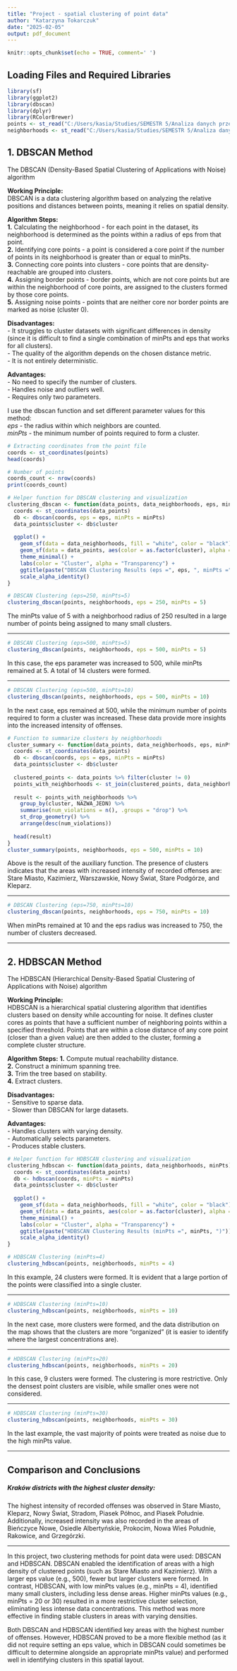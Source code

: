 ```yaml
---
title: "Project - spatial clustering of point data"
author: "Katarzyna Tokarczuk"
date: "2025-02-05"
output: pdf_document
---
```

```r
knitr::opts_chunk$set(echo = TRUE, comment=' ')
```

## Loading Files and Required Libraries
```r
library(sf)
library(ggplot2)
library(dbscan)
library(dplyr)
library(RColorBrewer)
points <- st_read("C:/Users/kasia/Studies/SEMESTR 5/Analiza danych przestrzennych/projekt/zestaw8_XYTableToPoi_Project.shp")
neighborhoods <- st_read("C:/Users/kasia/Studies/SEMESTR 5/Analiza danych przestrzennych/projekt/osiedla.shp")
```

## **1. DBSCAN Method**  
The DBSCAN (Density-Based Spatial Clustering of Applications with Noise) algorithm

**Working Principle:**  
DBSCAN is a data clustering algorithm based on analyzing the relative positions and distances between points, meaning it relies on spatial density.

**Algorithm Steps:**  
**1.** Calculating the neighborhood - for each point in the dataset, its neighborhood is determined as the points within a radius of eps from that point.  
**2.** Identifying core points - a point is considered a core point if the number of points in its neighborhood is greater than or equal to minPts.  
**3.** Connecting core points into clusters - core points that are density-reachable are grouped into clusters.  
**4.** Assigning border points - border points, which are not core points but are within the neighborhood of core points, are assigned to the clusters formed by those core points.  
**5.** Assigning noise points - points that are neither core nor border points are marked as noise (cluster 0).  

**Disadvantages:**  
- It struggles to cluster datasets with significant differences in density (since it is difficult to find a single combination of minPts and eps that works for all clusters).    
- The quality of the algorithm depends on the chosen distance metric.  
- It is not entirely deterministic.  

**Advantages:**  
- No need to specify the number of clusters.  
- Handles noise and outliers well.  
- Requires only two parameters.  

I use the dbscan function and set different parameter values for this method:  
*eps* - the radius within which neighbors are counted.  
*minPts* - the minimum number of points required to form a cluster.  
```r
# Extracting coordinates from the point file
coords <- st_coordinates(points)
head(coords)

# Number of points
coords_count <- nrow(coords)
print(coords_count)
```

```r
# Helper function for DBSCAN clustering and visualization
clustering_dbscan <- function(data_points, data_neighborhoods, eps, minPts) {
  coords <- st_coordinates(data_points)
  db <- dbscan(coords, eps = eps, minPts = minPts)
  data_points$cluster <- db$cluster
  
  ggplot() +
    geom_sf(data = data_neighborhoods, fill = "white", color = "black") +
    geom_sf(data = data_points, aes(color = as.factor(cluster), alpha = ifelse(cluster == 0, 0.4, 1))) +
    theme_minimal() +
    labs(color = "Cluster", alpha = "Transparency") +
    ggtitle(paste("DBSCAN Clustering Results (eps =", eps, ", minPts =", minPts, ")")) +
    scale_alpha_identity()
}
```

```r
# DBSCAN Clustering (eps=250, minPts=5)
clustering_dbscan(points, neighborhoods, eps = 250, minPts = 5)
```



The minPts value of 5 with a neighborhood radius of 250 resulted in a large number of points being assigned to many small clusters.

___



```r
# DBSCAN Clustering (eps=500, minPts=5)
clustering_dbscan(points, neighborhoods, eps = 500, minPts = 5)
```



In this case, the eps parameter was increased to 500, while minPts remained at 5. A total of 14 clusters were formed.


___



```r
# DBSCAN Clustering (eps=500, minPts=10)
clustering_dbscan(points, neighborhoods, eps = 500, minPts = 10)
```



In the next case, eps remained at 500, while the minimum number of points required to form a cluster was increased. These data provide more insights into the increased intensity of offenses.




```r
# Function to summarize clusters by neighborhoods
cluster_summary <- function(data_points, data_neighborhoods, eps, minPts) {
  coords <- st_coordinates(data_points)
  db <- dbscan(coords, eps = eps, minPts = minPts)
  data_points$cluster <- db$cluster
  
  clustered_points <- data_points %>% filter(cluster != 0)
  points_with_neighborhoods <- st_join(clustered_points, data_neighborhoods, join = st_within)
  
  result <- points_with_neighborhoods %>%
    group_by(cluster, NAZWA_JEDN) %>%
    summarise(num_violations = n(), .groups = "drop") %>%
    st_drop_geometry() %>%
    arrange(desc(num_violations))
  
  head(result)
}
cluster_summary(points, neighborhoods, eps = 500, minPts = 10)
```



Above is the result of the auxiliary function. The presence of clusters indicates that the areas with increased intensity of recorded offenses are: Stare Miasto, Kazimierz, Warszawskie, Nowy Świat, Stare Podgórze, and Kleparz.


___



```r
# DBSCAN Clustering (eps=750, minPts=10)
clustering_dbscan(points, neighborhoods, eps = 750, minPts = 10)
```



When minPts remained at 10 and the eps radius was increased to 750, the number of clusters decreased.

___



## **2. HDBSCAN Method**  
The HDBSCAN (Hierarchical Density-Based Spatial Clustering of Applications with Noise) algorithm  

**Working Principle:**  
HDBSCAN is a hierarchical spatial clustering algorithm that identifies clusters based on density while accounting for noise. It defines cluster cores as points that have a sufficient number of neighboring points within a specified threshold. Points that are within a close distance of any core point (closer than a given value) are then added to the cluster, forming a complete cluster structure.  

**Algorithm Steps:**
**1.** Compute mutual reachability distance.  
**2.** Construct a minimum spanning tree.  
**3.** Trim the tree based on stability.  
**4.** Extract clusters.  

**Disadvantages:**  
- Sensitive to sparse data.  
- Slower than DBSCAN for large datasets.  

**Advantages:**  
- Handles clusters with varying density.  
- Automatically selects parameters.  
- Produces stable clusters.  

```r
# Helper function for HDBSCAN clustering and visualization
clustering_hdbscan <- function(data_points, data_neighborhoods, minPts) {
  coords <- st_coordinates(data_points)
  db <- hdbscan(coords, minPts = minPts)
  data_points$cluster <- db$cluster
  
  ggplot() +
    geom_sf(data = data_neighborhoods, fill = "white", color = "black") +
    geom_sf(data = data_points, aes(color = as.factor(cluster), alpha = ifelse(cluster == 0, 0.4, 1))) +
    theme_minimal() +
    labs(color = "Cluster", alpha = "Transparency") +
    ggtitle(paste("HDBSCAN Clustering Results (minPts =", minPts, ")")) +
    scale_alpha_identity()
}
```

```r
# HDBSCAN Clustering (minPts=4)
clustering_hdbscan(points, neighborhoods, minPts = 4)
```



In this example, 24 clusters were formed. It is evident that a large portion of the points were classified into a single cluster.


___



```r
# HDBSCAN Clustering (minPts=10)
clustering_hdbscan(points, neighborhoods, minPts = 10)
```




In the next case, more clusters were formed, and the data distribution on the map shows that the clusters are more "organized" (it is easier to identify where the largest concentrations are).


___



```r
# HDBSCAN Clustering (minPts=20)
clustering_hdbscan(points, neighborhoods, minPts = 20)
```


In this case, 9 clusters were formed. The clustering is more restrictive. Only the densest point clusters are visible, while smaller ones were not considered.


___



```r
# HDBSCAN Clustering (minPts=30)
clustering_hdbscan(points, neighborhoods, minPts = 30)
```



In the last example, the vast majority of points were treated as noise due to the high minPts value.



___





## **Comparison and Conclusions**
##### **Kraków districts with the highest cluster density:**
The highest intensity of recorded offenses was observed in Stare Miasto, Kleparz, Nowy Świat, Stradom, Piasek Północ, and Piasek Południe.  
Additionally, increased intensity was also recorded in the areas of Bieńczyce Nowe, Osiedle Albertyńskie, Prokocim, Nowa Wieś Południe, Rakowice, and Grzegórzki.

___


In this project, two clustering methods for point data were used: DBSCAN and HDBSCAN.
DBSCAN enabled the identification of areas with a high density of clustered points (such as Stare Miasto and Kazimierz).
With a larger eps value (e.g., 500), fewer but larger clusters were formed. In contrast, HDBSCAN, with low minPts values (e.g., minPts = 4), identified many small clusters, including less dense areas. Higher minPts values (e.g., minPts = 20 or 30) resulted in a more restrictive cluster selection, eliminating less intense data concentrations. This method was more effective in finding stable clusters in areas with varying densities.

Both DBSCAN and HDBSCAN identified key areas with the highest number of offenses. However, HDBSCAN proved to be a more flexible method (as it did not require setting an eps value, which in DBSCAN could sometimes be difficult to determine alongside an appropriate minPts value) and performed well in identifying clusters in this spatial layout.